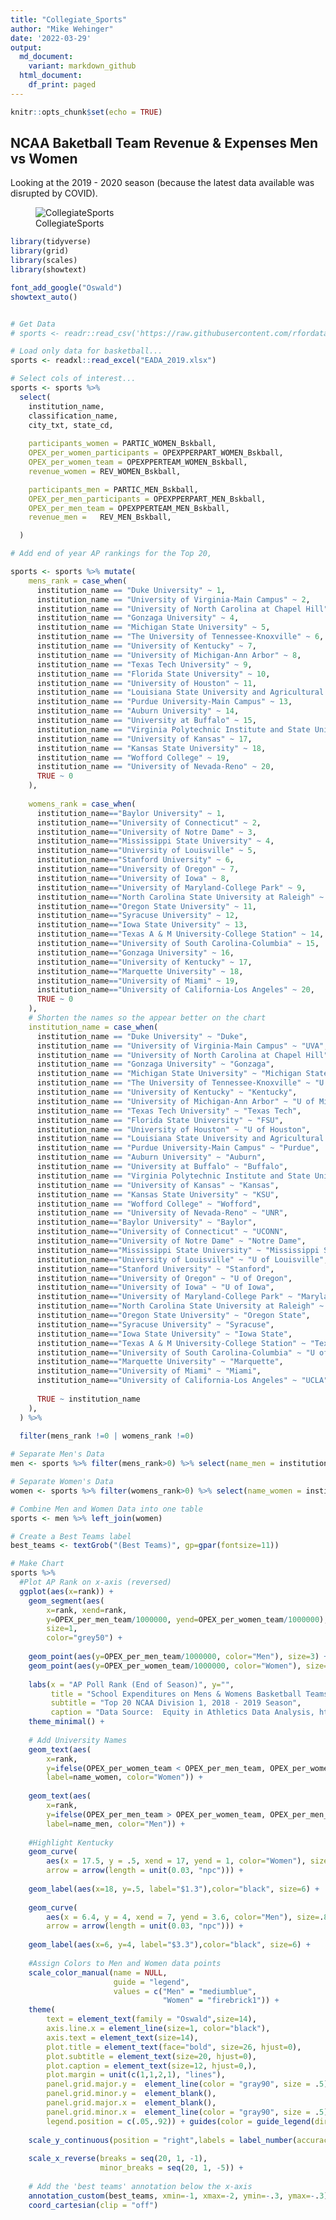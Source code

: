 ```yaml
---
title: "Collegiate_Sports"
author: "Mike Wehinger"
date: '2022-03-29'
output:
  md_document:
    variant: markdown_github
  html_document:
    df_print: paged
---
```


```r
knitr::opts_chunk$set(echo = TRUE)
```

## NCAA Baketball Team Revenue & Expenses Men vs Women

Looking at the 2019 - 2020 season (because the latest data available was disrupted by COVID). 

![ CollegiateSports ](CollegiateSportsChart.png)

```r
  
library(tidyverse)
library(grid)
library(scales)
library(showtext)

font_add_google("Oswald")
showtext_auto()


# Get Data
# sports <- readr::read_csv('https://raw.githubusercontent.com/rfordatascience/tidytuesday/master/data/2022/2022-03-2# 9/sports.csv')

# Load only data for basketball...
sports <- readxl::read_excel("EADA_2019.xlsx")

# Select cols of interest...
sports <- sports %>% 
  select(
    institution_name,
    classification_name,
    city_txt, state_cd,
    
    participants_women = PARTIC_WOMEN_Bskball,
    OPEX_per_women_participants = OPEXPPERPART_WOMEN_Bskball,
    OPEX_per_women_team = OPEXPPERTEAM_WOMEN_Bskball,
    revenue_women =	REV_WOMEN_Bskball,

    participants_men = PARTIC_MEN_Bskball,
    OPEX_per_men_participants = OPEXPPERPART_MEN_Bskball,
    OPEX_per_men_team = OPEXPPERTEAM_MEN_Bskball,
    revenue_men =	REV_MEN_Bskball,

  )

# Add end of year AP rankings for the Top 20,

sports <- sports %>% mutate(
    mens_rank = case_when(
      institution_name == "Duke University" ~ 1,
      institution_name == "University of Virginia-Main Campus" ~ 2,
      institution_name == "University of North Carolina at Chapel Hill" ~ 3,
      institution_name == "Gonzaga University" ~ 4,
      institution_name == "Michigan State University" ~ 5,
      institution_name == "The University of Tennessee-Knoxville" ~ 6,
      institution_name == "University of Kentucky" ~ 7,
      institution_name == "University of Michigan-Ann Arbor" ~ 8,
      institution_name == "Texas Tech University" ~ 9,
      institution_name == "Florida State University" ~ 10,
      institution_name == "University of Houston" ~ 11,
      institution_name == "Louisiana State University and Agricultural & Mechanical College" ~ 12,
      institution_name == "Purdue University-Main Campus" ~ 13,
      institution_name == "Auburn University" ~ 14,
      institution_name == "University at Buffalo" ~ 15,
      institution_name == "Virginia Polytechnic Institute and State University" ~ 16,
      institution_name == "University of Kansas" ~ 17,
      institution_name == "Kansas State University" ~ 18,
      institution_name == "Wofford College" ~ 19,
      institution_name == "University of Nevada-Reno" ~ 20,
      TRUE ~ 0
    ),
    
    womens_rank = case_when(
      institution_name=="Baylor University" ~ 1,
      institution_name=="University of Connecticut" ~ 2,
      institution_name=="University of Notre Dame" ~ 3,
      institution_name=="Mississippi State University" ~ 4,
      institution_name=="University of Louisville" ~ 5,
      institution_name=="Stanford University" ~ 6,
      institution_name=="University of Oregon" ~ 7,
      institution_name=="University of Iowa" ~ 8,
      institution_name=="University of Maryland-College Park" ~ 9,
      institution_name=="North Carolina State University at Raleigh" ~ 10,
      institution_name=="Oregon State University" ~ 11,
      institution_name=="Syracuse University" ~ 12,
      institution_name=="Iowa State University" ~ 13,
      institution_name=="Texas A & M University-College Station" ~ 14,
      institution_name=="University of South Carolina-Columbia" ~ 15,
      institution_name=="Gonzaga University" ~ 16,
      institution_name=="University of Kentucky" ~ 17,
      institution_name=="Marquette University" ~ 18,
      institution_name=="University of Miami" ~ 19,
      institution_name=="University of California-Los Angeles" ~ 20,
      TRUE ~ 0
    ),
    # Shorten the names so the appear better on the chart
    institution_name = case_when(
      institution_name == "Duke University" ~ "Duke",
      institution_name == "University of Virginia-Main Campus" ~ "UVA",
      institution_name == "University of North Carolina at Chapel Hill" ~ "UNC",
      institution_name == "Gonzaga University" ~ "Gonzaga",
      institution_name == "Michigan State University" ~ "Michigan State",
      institution_name == "The University of Tennessee-Knoxville" ~ "U of Tennessee",
      institution_name == "University of Kentucky" ~ "Kentucky",
      institution_name == "University of Michigan-Ann Arbor" ~ "U of Michigan",
      institution_name == "Texas Tech University" ~ "Texas Tech",
      institution_name == "Florida State University" ~ "FSU",
      institution_name == "University of Houston" ~ "U of Houston",
      institution_name == "Louisiana State University and Agricultural & Mechanical College" ~ "LSU",
      institution_name == "Purdue University-Main Campus" ~ "Purdue",
      institution_name == "Auburn University" ~ "Auburn",
      institution_name == "University at Buffalo" ~ "Buffalo",
      institution_name == "Virginia Polytechnic Institute and State University" ~ "Virginia Tech",
      institution_name == "University of Kansas" ~ "Kansas",
      institution_name == "Kansas State University" ~ "KSU",
      institution_name == "Wofford College" ~ "Wofford",
      institution_name == "University of Nevada-Reno" ~ "UNR",
      institution_name=="Baylor University" ~ "Baylor",
      institution_name=="University of Connecticut" ~ "UCONN",
      institution_name=="University of Notre Dame" ~ "Notre Dame",
      institution_name=="Mississippi State University" ~ "Mississippi State",
      institution_name=="University of Louisville" ~ "U of Louisville",
      institution_name=="Stanford University" ~ "Stanford",
      institution_name=="University of Oregon" ~ "U of Oregon",
      institution_name=="University of Iowa" ~ "U of Iowa",
      institution_name=="University of Maryland-College Park" ~ "Maryland",
      institution_name=="North Carolina State University at Raleigh" ~ "NC State",
      institution_name=="Oregon State University" ~ "Oregon State",
      institution_name=="Syracuse University" ~ "Syracuse",
      institution_name=="Iowa State University" ~ "Iowa State",
      institution_name=="Texas A & M University-College Station" ~ "Texas A&M",
      institution_name=="University of South Carolina-Columbia" ~ "U of South Carolina",
      institution_name=="Marquette University" ~ "Marquette",
      institution_name=="University of Miami" ~ "Miami",
      institution_name=="University of California-Los Angeles" ~ "UCLA",
      
      TRUE ~ institution_name
    ),
  ) %>% 
  
  filter(mens_rank !=0 | womens_rank !=0)

# Separate Men's Data
men <- sports %>% filter(mens_rank>0) %>% select(name_men = institution_name, OPEX_per_men_participants, OPEX_per_men_team, revenue_men, rank = mens_rank)

# Separate Women's Data
women <- sports %>% filter(womens_rank>0) %>% select(name_women = institution_name, OPEX_per_women_participants, OPEX_per_women_team, revenue_women, rank = womens_rank)

# Combine Men and Women Data into one table
sports <- men %>% left_join(women)

# Create a Best Teams label 
best_teams <- textGrob("(Best Teams)", gp=gpar(fontsize=11))

# Make Chart
sports %>% 
  #Plot AP Rank on x-axis (reversed)  
  ggplot(aes(x=rank)) + 
    geom_segment(aes(
        x=rank, xend=rank, 
        y=OPEX_per_men_team/1000000, yend=OPEX_per_women_team/1000000), 
        size=1, 
        color="grey50") + 
    
    geom_point(aes(y=OPEX_per_men_team/1000000, color="Men"), size=3) + 
    geom_point(aes(y=OPEX_per_women_team/1000000, color="Women"), size=3) +
    
    labs(x = "AP Poll Rank (End of Season)", y="",
         title = "School Expenditures on Mens & Womens Basketball Teams, $m",
         subtitle = "Top 20 NCAA Division 1, 2018 - 2019 Season",
         caption = "Data Source:  Equity in Athletics Data Analysis, https://ope.ed.gov/athletics/#/datafile/list") + 
    theme_minimal() + 
    
    # Add University Names
    geom_text(aes(
        x=rank, 
        y=ifelse(OPEX_per_women_team < OPEX_per_men_team, OPEX_per_women_team/1000000-.2, OPEX_per_women_team/1000000+.2),
        label=name_women, color="Women")) +
    
    geom_text(aes(
        x=rank, 
        y=ifelse(OPEX_per_men_team > OPEX_per_women_team, OPEX_per_men_team/1000000+.2, OPEX_per_men_team/1000000-.2),
        label=name_men, color="Men")) +
    
    #Highlight Kentucky
    geom_curve(
        aes(x = 17.5, y = .5, xend = 17, yend = 1, color="Women"), size=.8,
        arrow = arrow(length = unit(0.03, "npc"))) +
  
    geom_label(aes(x=18, y=.5, label="$1.3"),color="black", size=6) +
  
    geom_curve(
        aes(x = 6.4, y = 4, xend = 7, yend = 3.6, color="Men"), size=.8,
        arrow = arrow(length = unit(0.03, "npc"))) +
  
    geom_label(aes(x=6, y=4, label="$3.3"),color="black", size=6) +
  
    #Assign Colors to Men and Women data points
    scale_color_manual(name = NULL,
                       guide = "legend",
                       values = c("Men" = "mediumblue",
                                  "Women" = "firebrick1")) +
    theme(
        text = element_text(family = "Oswald",size=14), 
        axis.line.x = element_line(size=1, color="black"),
        axis.text = element_text(size=14),
        plot.title = element_text(face="bold", size=26, hjust=0),
        plot.subtitle = element_text(size=20, hjust=0),
        plot.caption = element_text(size=12, hjust=0,), 
        plot.margin = unit(c(1,1,2,1), "lines"),
        panel.grid.major.y =  element_line(color = "gray90", size = .5),
        panel.grid.minor.y =  element_blank(),
        panel.grid.major.x =  element_blank(),
        panel.grid.minor.x =  element_line(color = "gray90", size = .5),
        legend.position = c(.05,.92)) + guides(color = guide_legend(direction = "horizontal"))+ 
    
    scale_y_continuous(position = "right",labels = label_number(accuracy = 0.1)) + 
    
    scale_x_reverse(breaks = seq(20, 1, -1),
                    minor_breaks = seq(20, 1, -5)) + 
  
    # Add the 'best teams' annotation below the x-axis
    annotation_custom(best_teams, xmin=-1, xmax=-2, ymin=-.3, ymax=-.3) + 
    coord_cartesian(clip = "off")
 
```

